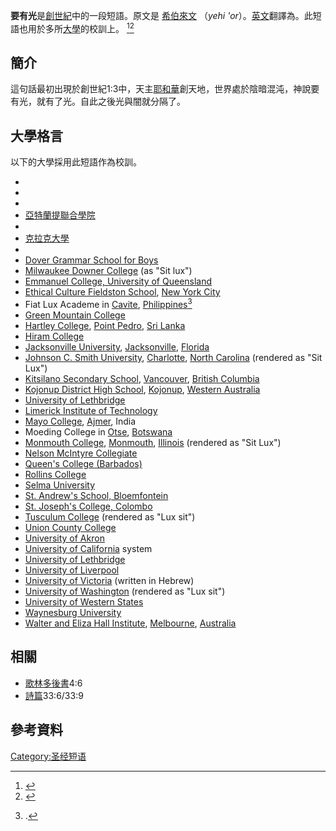 {{roughtranslation|time=2015-09-16T01:09:06+00:00}}
{{expand|time=2015-09-16T00:28:12+00:00}}

'''要有光'''是[[創世紀|創世紀]]中的一段短語。原文是 [[希伯來文|希伯來文]] {{lang|he|'''יְהִי אוֹר'''}}（''yehi 'or''）。[[英文|英文]]翻譯為{{lang|en|Let there be light}}。此短語也用於多所[[大學|大學]]的校訓上。
<ref>{{Cite web |url=https://bible.fhl.net/new/read.php |title=聖經閱讀網 |access-date=2015-09-15 |archive-date=2021-02-11 |archive-url=https://web.archive.org/web/20210211072940/http://bible.fhl.net/new/read.php |dead-url=no }}</ref><ref>{{Cite web |url=http://cnbible.com/genesis/1-3.htm |title=創世紀1:3神說要有光，就有了光。 |access-date=2015-09-15 |archive-date=2021-01-02 |archive-url=https://web.archive.org/web/20210102133341/https://cnbible.com/genesis/1-3.htm |dead-url=no }}</ref>

==簡介==
這句話最初出現於創世紀1:3中，天主[[耶和華|耶和華]]創天地，世界處於陰暗混沌，神說要有光，就有了光。自此之後光與闇就分隔了。

==大學格言==
以下的大學採用此短語作為校訓。
*{{tsl|en|Albion College|阿爾賓學院}}
*{{tsl|en|Alfred University|阿佛瑞德大學}}
*{{tsl|en|Angelo State University|安格拉州立大學}}
*[[亞特蘭提聯合學院|亞特蘭提聯合學院]]
*{{tsl|en|Central Memorial High School|中央紀念高中}}
*[[克拉克大學|克拉克大學]]
*{{tsl|en|Cornway College|康威學院}} 
*[[Dover_Grammar_School_for_Boys|Dover Grammar School for Boys]]
*[[University_of_Wisconsin–Milwaukee|Milwaukee Downer College]] (as "Sit lux")
*[[Emmanuel_College,_University_of_Queensland|Emmanuel College, University of Queensland]]
*[[Ethical_Culture_Fieldston_School|Ethical Culture Fieldston School]], [[New_York_City|New York City]]
*Fiat Lux Academe in [[Cavite|Cavite]], [[Philippines|Philippines]]<ref>{{Citation | url = http://www.facebook.com/pages/Fiat-Lux-Academe-SAN-JOSE/116534138386529 | title = Fiat Lux Academe | type = official | publisher = Facebook}}.</ref>
*[[Green_Mountain_College|Green Mountain College]]
*[[Hartley_College|Hartley College]], [[Point_Pedro|Point Pedro]], [[Sri_Lanka|Sri Lanka]]
*[[Hiram_College|Hiram College]]
*[[Jacksonville_University|Jacksonville University]], [[Jacksonville|Jacksonville]], [[Florida|Florida]]
*[[Johnson_C._Smith_University|Johnson C. Smith University]], [[Charlotte|Charlotte]], [[North_Carolina|North Carolina]] (rendered as "Sit Lux")
*[[Kitsilano_Secondary_School|Kitsilano Secondary School]], [[Vancouver|Vancouver]], [[British_Columbia|British Columbia]]
*[[Kojonup_District_High_School|Kojonup District High School]], [[Kojonup|Kojonup]], [[Western_Australia|Western Australia]]
*[[University_of_Lethbridge|University of Lethbridge]]
*[[Limerick_Institute_of_Technology|Limerick Institute of Technology]]
*[[Mayo_College|Mayo College]], [[Ajmer|Ajmer]], India
* Moeding College in [[Otse|Otse]], [[Botswana|Botswana]]
*[[Monmouth_College|Monmouth College]], [[Monmouth|Monmouth]], [[Illinois|Illinois]] (rendered as "Sit Lux")
*[[Nelson_McIntyre_Collegiate|Nelson McIntyre Collegiate]]
*[[Queen's_College_(Barbados)|Queen's College (Barbados)]]
*[[Rollins_College|Rollins College]]
*[[Selma_University|Selma University]]
*[[St._Andrew's_School,_Bloemfontein|St. Andrew's School, Bloemfontein]]
*[[St._Joseph's_College,_Colombo|St. Joseph's College, Colombo]]
*[[Tusculum_College|Tusculum College]] (rendered as "Lux sit")
*[[Union_County_College|Union County College]]
*[[University_of_Akron|University of Akron]]
*[[University_of_California|University of California]] system
*[[University_of_Lethbridge|University of Lethbridge]]
*[[University_of_Liverpool|University of Liverpool]]
*[[University_of_Victoria|University of Victoria]] (written in Hebrew)
*[[University_of_Washington|University of Washington]] (rendered as "Lux sit")
*[[University_of_Western_States|University of Western States]] 
*[[Waynesburg_University|Waynesburg University]]
*[[Walter_and_Eliza_Hall_Institute_of_Medical_Research|Walter and Eliza Hall Institute]], [[Melbourne|Melbourne]], [[Australia|Australia]]


==相關==
*[[歌林多後書|歌林多後書]]4:6
*[[詩篇|詩篇]]33:6/33:9
==參考資料==
{{reflist}}

[[Category:圣经短语|Category:圣经短语]]